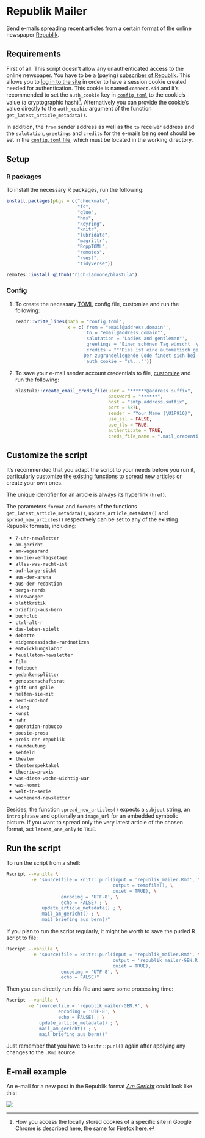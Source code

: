 # Republik Mailer

Send e-mails spreading recent articles from a certain format of the online newspaper [Republik](https://www.republik.ch/).

## Requirements

First of all: This script doesn't allow any unauthenticated access to the online newspaper. You have to be a (paying) [subscriber of Republik](https://www.republik.ch/angebote). This allows you to [log in to the site](https://www.republik.ch/anmelden) in order to have a session cookie created needed for authentication. This cookie is named `connect.sid` and it's recommended to set the `auth_cookie` key in [`config.toml`](#config) to the cookie's value (a cryptographic hash)[^reveal]. Alternatively you can provide the cookie's value directly to the `auth_cookie` argument of the function `get_latest_article_metadata()`.

In addition, the `from` sender address as well as the `to` receiver address and the `salutation`, `greetings` and `credits` for the e-mails being sent should be set in the [`config.toml` file](#config), which must be located in the working directory.


[^reveal]: How you access the locally stored cookies of a specific site in Google Chrome is described [here](https://developers.google.com/web/tools/chrome-devtools/storage/cookies), the same for Firefox [here](https://developer.mozilla.org/docs/Tools/Storage_Inspector).


## Setup

### R packages

To install the necessary R packages, run the following:

```r
install.packages(pkgs = c("checkmate",
                          "fs",
                          "glue",
                          "hms",
                          "keyring",
                          "knitr",
                          "lubridate",
                          "magrittr",
                          "RcppTOML",
                          "remotes",
                          "rvest",
                          "tidyverse"))
                          
remotes::install_github("rich-iannone/blastula")
```

### Config

1. To create the necessary [TOML](https://github.com/toml-lang/toml#readme) config file, customize and run the following:

    ```r
    readr::write_lines(path = "config.toml",
                       x = c('from = "email@address.domain"',
                             'to = "email@address.domain"',
                             'salutation = "Ladies and gentleman"',
                             'greetings = "Einen schönen Tag wünscht  \\nSalims MailBot \U1F916"',
                             'credits = """Dies ist eine automatisch generierte Nachricht. \\
                             Der zugrundeliegende Code findet sich bei Interesse [hier](https://gitlab.com/salim-b/republik_mailer)."""',
                             'auth_cookie = "s%..."'))
    ```

2. To save your e-mail sender account credentials to file, [customize](https://rich-iannone.github.io/blastula/articles/sending_using_smtp.html#creating-a-credentials-file) and run the following:

    ```r
    blastula::create_email_creds_file(user = "******@address.suffix",
                                      password = "******",
                                      host = "smtp.address.suffix",
                                      port = 587L,
                                      sender = "Your Name (\U1F916)",
                                      use_ssl = FALSE,
                                      use_tls = TRUE,
                                      authenticate = TRUE,
                                      creds_file_name = ".mail_credentials")
    ```

## Customize the script

It's recommended that you adapt the script to your needs before you run it, particularly customize [the existing functions to spread new articles](republik_mailer.Rmd#spread-new-articles) or create your own ones.

The unique identifier for an article is always its hyperlink (`href`).

The parameters `format` and `formats` of the functions `get_latest_article_metadata()`, `update_article_metadata()` and `spread_new_articles()` respectively can be set to any of the existing Republik formats, including:

- `7-uhr-newsletter`
- `am-gericht`
- `am-wegesrand`
- `an-die-verlagsetage`
- `alles-was-recht-ist`
- `auf-lange-sicht`
- `aus-der-arena`
- `aus-der-redaktion`
- `bergs-nerds`
- `binswanger`
- `blattkritik`
- `briefing-aus-bern`
- `buchclub`
- `ctrl-alt-r`
- `das-leben-spielt`
- `debatte`
- `eidgenoessische-randnotizen`
- `entwicklungslabor`
- `feuilleton-newsletter`
- `film`
- `fotobuch`
- `gedankensplitter`
- `genossenschaftsrat`
- `gift-und-galle`
- `helfen-sie-mit`
- `herd-und-hof`
- `klang`
- `kunst`
- `nahr`
- `operation-nabucco`
- `poesie-prosa`
- `preis-der-republik`
- `raumdeutung`
- `sehfeld`
- `theater`
- `theaterspektakel`
- `theorie-praxis`
- `was-diese-woche-wichtig-war`
- `was-kommt`
- `welt-in-serie`
- `wochenend-newsletter`

Besides, the function `spread_new_articles()` expects a `subject` string, an `intro` phrase and optionally an `image_url` for an embedded symbolic picture. If you want to spread only the very latest article of the chosen format, set `latest_one_only` to `TRUE`.

## Run the script

To run the script from a shell:

```sh
Rscript --vanilla \
         -e "source(file = knitr::purl(input = 'republik_mailer.Rmd', \
                                       output = tempfile(), \
                                       quiet = TRUE), \
                    encoding = 'UTF-8', \
                    echo = FALSE) ; \
             update_article_metadata() ; \
             mail_am_gericht() ; \
             mail_briefing_aus_bern()"
```

If you plan to run the script regularly, it might be worth to save the purled R script to file:

```sh
Rscript --vanilla \
         -e "source(file = knitr::purl(input = 'republik_mailer.Rmd', \
                                       output = 'republik_mailer-GEN.R', \
                                       quiet = TRUE),
                    encoding = 'UTF-8', \
                    echo = FALSE)"
```

Then you can directly run this file and save some processing time:

```sh
Rscript --vanilla \
        -e "source(file = 'republik_mailer-GEN.R', \
                   encoding = 'UTF-8', \
                   echo = FALSE) ; \
            update_article_metadata() ; \
            mail_am_gericht() ; \
            mail_briefing_aus_bern()"
```

Just remember that you have to `knitr::purl()` again after applying any changes to the `.Rmd` source.

## E-mail example

An e-mail for a new post in the Republik format [_Am Gericht_](https://www.republik.ch/format/am-gericht/) could look like this:

![](images/mail-am-gericht.png)
